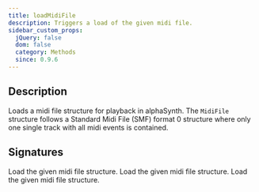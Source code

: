 ```yaml
---
title: loadMidiFile
description: Triggers a load of the given midi file.
sidebar_custom_props:
  jQuery: false
  dom: false
  category: Methods
  since: 0.9.6
---
```


<SinceBadge since="0.9.6" />


## Description
Loads a midi file structure for playback in alphaSynth. The `MidiFile` structure
follows a Standard Midi File (SMF) format 0 structure where only one single track
with all midi events is contained.

## Signatures

<TypeTable>
    <TypeRow type="js" name="function loadMidiFile(midiFile)">
        Load the given midi file structure.
    </TypeRow>
    <TypeRow type="net" name="bool LoadMidiFile(MidiFile midiFile)">
        Load the given midi file structure.
    </TypeRow>
    <TypeRow type="android" name="fun loadMidiFile(midiFile: MidiFile): Boolean">
        Load the given midi file structure.
    </TypeRow>
</TypeTable>


